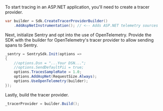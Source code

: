 To start tracing in an ASP.NET application, you'll need to create a tracer provider.

```csharp
var builder = Sdk.CreateTracerProviderBuilder()
    .AddAspNetInstrumentation(); // <-- Adds ASP.NET telemetry sources
```

Next, initialize Sentry and opt into the use of OpenTelemetry. Provide the SDK with the builder for OpenTelemetry's tracer provider to allow sending spans to Sentry.

```csharp
_sentry = SentrySdk.Init(options =>
{
    //options.Dsn = "...Your DSN...";
    //options.SendDefaultPii = true;
    options.TracesSampleRate = 1.0;
    options.AddAspNet(RequestSize.Always);
    options.UseOpenTelemetry(builder);
});
```

Lastly, build the tracer provider.

```csharp
_tracerProvider = builder.Build();
```
